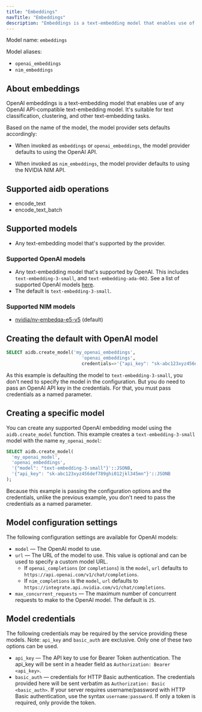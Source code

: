 ```yaml
---
title: "Embeddings"
navTitle: "Embeddings"
description: "Embeddings is a text-embedding model that enables use of any OpenAI API-compatible text-embedding model."
---
```


Model name: `embeddings`

Model aliases:

* `openai_embeddings`
* `nim_embeddings`

## About embeddings

OpenAI embeddings is a text-embedding model that enables use of any OpenAI API-compatible text-embedding model. It's suitable for text classification, clustering, and other text-embedding tasks.

Based on the name of the model, the model provider sets defaults accordingly:

* When invoked as `embeddings` or `openai_embeddings`, the model provider defaults to using the OpenAI API.

* When invoked as `nim_embeddings`, the model provider defaults to using the NVIDIA NIM API.

## Supported aidb operations

* encode_text
* encode_text_batch

## Supported models

* Any text-embedding model that's supported by the provider.

### Supported OpenAI models

* Any text-embedding model that's supported by OpenAI. This includes `text-embedding-3-small`, and `text-embedding-ada-002`. See a list of supported OpenAI models [here](https://platform.openai.com/docs/guides/embeddings#embedding-models).
* The default is `text-embedding-3-small`.

### Supported NIM models

* [nvidia/nv-embedqa-e5-v5](https://build.nvidia.com/nvidia/nv-embedqa-e5-v5) (default)

## Creating the default with OpenAI model

```sql
SELECT aidb.create_model('my_openai_embeddings', 
                            'openai_embeddings',
                            credentials=>'{"api_key": "sk-abc123xyz456def789ghi012jkl345mn"'::JSONB);
```

As this example is defaulting the model to `text-embedding-3-small`, you don't need to specify the model in the configuration. But you do need to pass an OpenAI API key in the credentials. For that, you must pass credentials as a named parameter.

## Creating a specific model

You can create any supported OpenAI embedding model using the `aidb.create_model` function. This example creates a `text-embedding-3-small` model with the name `my_openai_model`:

```sql
SELECT aidb.create_model(
  'my_openai_model',
  'openai_embeddings',
  '{"model": "text-embedding-3-small"}'::JSONB,
  '{"api_key": "sk-abc123xyz456def789ghi012jkl345mn"}'::JSONB 
);
```

Because this example is passing the configuration options and the credentials, unlike the previous example, you don't need to pass the credentials as a named parameter.

## Model configuration settings

The following configuration settings are available for OpenAI models:

* `model` &mdash; The OpenAI model to use.
* `url` &mdash; The URL of the model to use. This value is optional and can be used to specify a custom model URL.  
  * If `openai_completions` (or `completions`) is the `model`, `url` defaults to `https://api.openai.com/v1/chat/completions`. 
  * If `nim_completions` is the `model`, `url` defaults to `https://integrate.api.nvidia.com/v1/chat/completions`.
* `max_concurrent_requests` &mdash; The maximum number of concurrent requests to make to the OpenAI model. The default is `25`.

## Model credentials
The following credentials may be required by the service providing these models. Note: `api_key` and `basic_auth` are exclusive. Only one of these two options can be used.

* `api_key` &mdash; The API key to use for Bearer Token authentication. The api_key will be sent in a header field as `Authorization: Bearer <api_key>`.
* `basic_auth` &mdash; credentials for HTTP Basic authentication. The credentials provided here will be sent verbatim as `Authorization: Basic <basic_auth>`. If your server requires username/password with HTTP Basic authentication, use the syntax `username:password`. If only a token is required, only provide the token.
